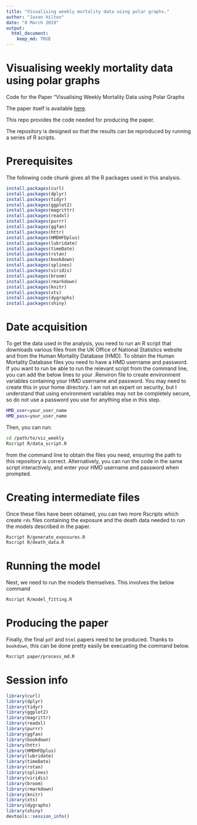 ```yaml
---
title: "Visualising weekly mortality data using polar graphs."
author: "Jason Hilton"
date: "8 March 2019"
output:
  html_document:
    keep_md: TRUE
---
```


# Visualising weekly mortality data using polar graphs

Code for the Paper "Visualising Weekly Mortality Data using Polar Graphs

The paper itself is available [here](https://jasonhilton.github.io/viz_weekly/paper/Viz_weekly.html).

This repo provides the code needed for producing the paper.

The repository is designed so that the results can be reproduced by running a
series of R scripts.

# Prerequisites
The following code chunk gives all the R packages used in this analysis.

```r
install.packages(curl)
install.packages(dplyr)
install.packages(tidyr)
install.packages(ggplot2)
install.packages(magrittr)
install.packages(readxl)
install.packages(purrr)
install.packages(ggfan)
install.packages(httr)
install.packages(HMDHFDplus)
install.packages(lubridate)
install.packages(timeDate)
install.packages(rstan)
install.packages(bookdown)
install.packages(splines)
install.packages(viridis)
install.packages(broom)
install.packages(rmarkdown)
install.packages(knitr)
install.packages(xts)
install.packages(dygraphs)
install.packages(shiny)
```


# Date acquisition
To get the data used in the analysis, you need to run an R script that downloads various files from the UK Office of National Statistics website and from the Human Mortality Database (HMD). 
To obtain the Human Mortality Database files you need to have a HMD username and password.
If you want to run be able to run the relevant script from the command line, you can add the below lines to your .Renviron file to create environment variables containing your HMD username and password. You may need to create this in your home directory. I am not an expert on security, but I understand that using environment variables may not be completely secure, so do not use a password you use for anything else in this step. 

```bash
HMD_user=your_user_name
HMD_pass=your_user_name
```

Then, you can run:

```bash
cd /path/to/viz_weekly
Rscript R/data_script.R
```
from the command line to obtain the files you need, ensuring the path to this repository is correct.
Alternatively, you can run the code in the same script interactively, and enter your HMD username and password when prompted.

# Creating intermediate files

Once these files have been obtained, you can two more Rscripts which create `rds`
files containing the exposure and the death data needed to run the models described in the paper.

```bash
Rscript R/generate_exposures.R
Rscript R/death_data.R
```

# Running the model
Next, we need to run the models themselves.
This involves the below command
```bash
Rscript R/model_fitting.R
```

# Producing the paper
Finally, the final `pdf` and `html` papers need to be produced.
Thanks to `bookdown`, this can be done pretty easily be execuating the command below.

```bash

Rscript paper/process_md.R

```


# Session info

```r
library(curl)
library(dplyr)
library(tidyr)
library(ggplot2)
library(magrittr)
library(readxl)
library(purrr)
library(ggfan)
library(bookdown)
library(httr)
library(HMDHFDplus)
library(lubridate)
library(timeDate)
library(rstan)
library(splines)
library(viridis)
library(broom)
library(rmarkdown)
library(knitr)
library(xts)
library(dygraphs)
library(shiny)
devtools::session_info()
```


